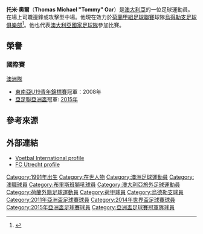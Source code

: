 {{expand|time=2014-06-17T08:18:25+00:00}}
{{noteTA|G1=football
|1=zh-hans:托米;zh-hk:湯美;zh-tw:托米;
|2=zh-hans:奥尔;zh-hk:奧亞;zh-tw:奧爾;}}
{{Infobox football biography
| name     = 托米·奧爾<br>Tommy Oar
| image          = A15i6608.jpg
| fullname       = Thomas Michael Oar<ref>{{cite news
| title = 2014 FIFA World Cup Brazil: List of Players
| url = http://www.fifadata.com/document/fwc/2014/pdf/fwc_2014_squadlists.pdf
| publisher = FIFA
| format = PDF
| page = 3
| date = 11 June 2014
| accessdate = 11 June 2014
| archive-date = 2017-08-06
| archive-url = https://web.archive.org/web/20170806141058/http://www.fifadata.com/document/FWC/2014/pdf/FWC_2014_SquadLists.pdf
| dead-url = no
}}</ref>
| birth_date    = {{Birth date and age|1991|12|10|df=y}}
| birth_place   = {{AUS}}[[南港_(昆士蘭州)|南港]]
| height         = {{height|m=1.70|precision=0}}
| position       = [[中場|中場]] 
| currentclub    = [[麥克阿瑟足球會|麥克阿瑟]]
| clubnumber     = 11
| youthyears1    = 2006–2007 |youthclubs1 = {{le|棕櫚灘鯊魚足球俱樂部|Palm Beach Sharks Soccer Club|棕櫚灘鯊魚}}
| youthyears2    = 2007–2008 |youthclubs2 = {{le|昆士蘭體育學院|Queensland Academy of Sport|QAS}}
| years1         = 2008–2010 |clubs1 = [[布里斯本獅吼足球俱樂部|布里斯本獅吼]]          |caps1 = 23 |goals1 = 2
| years2         = 2010–2015 |clubs2 = [[烏得勒支足球俱樂部|烏得勒支]]          |caps2 = 105 |goals2 = 4
| years3      = 2015–2016 | clubs3      = [[伊普斯维奇城足球俱乐部|葉士域治]]                           | caps3 =   6 | goals3 =  0
| years4      = 2016–2017 | clubs4      = [[布里斯班獅吼足球俱樂部|布里斯班獅吼]]                           | caps4 =  30 | goals4 =  1
| years5      = 2017–2018 | clubs5      = [[尼古西亞希臘人競技足球俱樂部|尼科西亞]]                                           | caps5 =  19 | goals5 =  0
| years6      = 2018–2020 | clubs6      = [[中岸水手|中岸水手]]         | caps6 =  31 | goals6 =  0
| years7      = 2020–     | clubs7      = [[麥克阿瑟足球會|麥克阿瑟]]                                             | caps7 =  21 | goals7 =  0
| nationalyears1 = 2008–2011 
| nationalteam1  = {{le|澳洲20歲以下足球代表隊|Australia national under-20 soccer team|澳洲 U-20}} 
| nationalcaps1  = 34
| nationalgoals1 = 6
| nationalyears2 = 2010– 
| nationalteam2  = [[澳洲國家足球隊|澳洲]] 
| nationalcaps2  = 28
| nationalgoals2 = 2
| pcupdate       = 2021年6月5日
| ntupdate       = 2016年4月20日
}}

'''托米·奧爾'''（'''Thomas Michael "Tommy" Oar'''）是[[澳大利亞|澳大利亞]]的一位足球運動員。在場上司職邊鋒或攻擊型中場。他現在效力於[[荷蘭甲組足球聯賽|荷蘭甲組足球聯賽]]球隊[[烏得勒支足球俱樂部|烏得勒支足球俱樂部]]<ref>{{Cite news |title=Brisbane trio sign for FC Utrecht |url=http://brisbaneroar.com.au/default.aspx?s=newsdisplay&id=33316 |date=2 April 2010 |accessdate=6 April 2010 |deadurl=yes |archiveurl=https://web.archive.org/web/20110226055137/http://www.brisbaneroar.com.au/default.aspx?s=newsdisplay&id=33316 |archivedate=2011年2月26日 }}</ref>。他也代表[[澳大利亞國家足球隊|澳大利亞國家足球隊]]參加比賽。

==榮譽==
===國際賽===
;[[澳洲國家足球隊|澳洲隊]]
* [[東南亞U19青年錦標賽|東南亞U19青年錦標賽]]冠軍：2008年
* [[亞足聯亞洲盃|亞足聯亞洲盃]]冠軍: [[2015年亞洲盃足球賽|2015年]]

==參考來源==
{{reflist}}

==外部連結==
* [http://www.vi.nl/spelers/carriere/tommy-oar.htm Voetbal International profile] {{Wayback|url=http://www.vi.nl/spelers/carriere/tommy-oar.htm |date=20160117015508 }} {{nl icon}}
* [http://en.fcutrecht.nl/teams/fcutrecht1/203/thomas-oar/typeId=1 FC Utrecht profile] {{Wayback|url=http://en.fcutrecht.nl/teams/fcutrecht1/203/thomas-oar/typeId=1 |date=20140812203136 }}

{{2014年世界杯足球赛澳大利亚参赛名单}}
{{2015年亚洲杯足球赛澳大利亚参赛名单}}

{{DEFAULTSORT:Oar, Tommy}}

[[Category:1991年出生|Category:1991年出生]]
[[Category:在世人物|Category:在世人物]]
[[Category:澳洲足球運動員|Category:澳洲足球運動員]]
[[Category:澳職球員|Category:澳職球員]]
[[Category:布里斯班獅吼球員|Category:布里斯班獅吼球員]]
[[Category:澳大利亞旅外足球運動員|Category:澳大利亞旅外足球運動員]]
[[Category:荷蘭外籍足球運動員|Category:荷蘭外籍足球運動員]]
[[Category:荷甲球員|Category:荷甲球員]]
[[Category:烏德勒支球員|Category:烏德勒支球員]]
[[Category:2011年亞洲盃足球賽球員|Category:2011年亞洲盃足球賽球員]]
[[Category:2014年世界盃足球賽球員|Category:2014年世界盃足球賽球員]]
[[Category:2015年亞洲盃足球賽球員|Category:2015年亞洲盃足球賽球員]]
[[Category:亞洲盃足球賽冠軍隊球員|Category:亞洲盃足球賽冠軍隊球員]]
